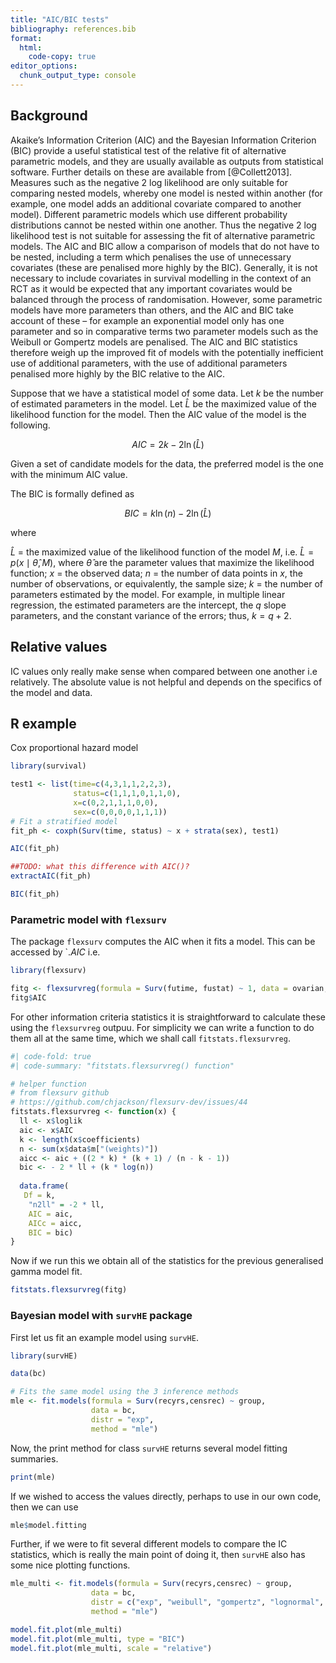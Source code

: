```yaml
---
title: "AIC/BIC tests"
bibliography: references.bib
format:
  html:
    code-copy: true
editor_options: 
  chunk_output_type: console
---
```


## Background

Akaike's Information Criterion (AIC) and the Bayesian Information Criterion (BIC) provide a useful statistical test of the relative fit of alternative parametric models, and they are usually available as outputs from statistical software. Further details on these are available from [@Collett2013]. Measures such as the negative 2 log likelihood are only suitable for comparing nested models, whereby one model is nested within another (for example, one model adds an additional covariate compared to another model). Different parametric models which use different probability distributions cannot be nested within one another. Thus the negative 2 log likelihood test is not suitable for assessing the fit of alternative parametric models. The AIC and BIC allow a comparison of models that do not have to be nested, including a term which penalises the use of unnecessary covariates (these are penalised more highly by the BIC). Generally, it is not necessary to include covariates in survival modelling in the context of an RCT as it would be expected that any important covariates would be balanced through the process of randomisation. However, some parametric models have more parameters than others, and the AIC and BIC take account of these -- for example an exponential model only has one parameter and so in comparative terms two parameter models such as the Weibull or Gompertz models are penalised. The AIC and BIC statistics therefore weigh up the improved fit of models with the potentially inefficient use of additional parameters, with the use of additional parameters penalised more highly by the BIC relative to the AIC.

Suppose that we have a statistical model of some data. Let $k$ be the number of estimated parameters in the model. Let $\hat{L}$ be the maximized value of the likelihood function for the model. Then the AIC value of the model is the following.

$$
AIC = 2k - 2 \ln({\hat{L}})
$$

Given a set of candidate models for the data, the preferred model is the one with the minimum AIC value.

The BIC is formally defined as

$$
BIC = k \ln(n) - 2 \ln(\widehat{L})
$$

where

$\hat{L}$ = the maximized value of the likelihood function of the model $M$, i.e. $\hat{L} = p(x \mid \widehat{\theta}, M)$, where $\widehat{\theta}$ are the parameter values that maximize the likelihood function; $x$ = the observed data; $n$ = the number of data points in $x$, the number of observations, or equivalently, the sample size; $k$ = the number of parameters estimated by the model. For example, in multiple linear regression, the estimated parameters are the intercept, the $q$ slope parameters, and the constant variance of the errors; thus, $k = q + 2$.

:::{.callout-warning}
## Relative values

IC values only really make sense when compared between one another i.e relatively. The absolute value is not helpful and depends on the specifics of the model and data.
:::


## R example

Cox proportional hazard model

```r
library(survival)

test1 <- list(time=c(4,3,1,1,2,2,3), 
              status=c(1,1,1,0,1,1,0), 
              x=c(0,2,1,1,1,0,0), 
              sex=c(0,0,0,0,1,1,1)) 
# Fit a stratified model 
fit_ph <- coxph(Surv(time, status) ~ x + strata(sex), test1) 

AIC(fit_ph)

##TODO: what this difference with AIC()?
extractAIC(fit_ph)

BIC(fit_ph)
```

### Parametric model with `flexsurv`

The package `flexsurv` computes the AIC when it fits a model. This can be accessed by \`.$AIC$ i.e.

```r
library(flexsurv)

fitg <- flexsurvreg(formula = Surv(futime, fustat) ~ 1, data = ovarian, dist = "gengamma")
fitg$AIC
```

For other information criteria statistics it is straightforward to calculate these using the `flexsurvreg` outpuu. For simplicity we can write a function to do them all at the same time, which we shall call `fitstats.flexsurvreg`.

```r
#| code-fold: true
#| code-summary: "fitstats.flexsurvreg() function"

# helper function
# from flexsurv github
# https://github.com/chjackson/flexsurv-dev/issues/44
fitstats.flexsurvreg <- function(x) {
  ll <- x$loglik
  aic <- x$AIC
  k <- length(x$coefficients)
  n <- sum(x$data$m["(weights)"])
  aicc <- aic + ((2 * k) * (k + 1) / (n - k - 1))
  bic <- - 2 * ll + (k * log(n))
  
  data.frame(
   Df = k,
    "n2ll" = -2 * ll,
    AIC = aic,
    AICc = aicc,
    BIC = bic)
}
```

Now if we run this we obtain all of the statistics for the previous generalised gamma model fit.

```r
fitstats.flexsurvreg(fitg)
```

### Bayesian model with `survHE` package

First let us fit an example model using `survHE`.

```r
library(survHE)

data(bc)

# Fits the same model using the 3 inference methods
mle <- fit.models(formula = Surv(recyrs,censrec) ~ group,
                  data = bc,
                  distr = "exp",
                  method = "mle")
```

Now, the print method for class `survHE` returns several model fitting summaries.

```r
print(mle)
```

If we wished to access the values directly, perhaps to use in our own code, then we can use

```r
mle$model.fitting
```

Further, if we were to fit several different models to compare the IC statistics, which is really the main point of doing it, then `survHE` also has some nice plotting functions.

```r
mle_multi <- fit.models(formula = Surv(recyrs,censrec) ~ group,
                  data = bc,
                  distr = c("exp", "weibull", "gompertz", "lognormal", "loglogistic"),
                  method = "mle")

model.fit.plot(mle_multi)
model.fit.plot(mle_multi, type = "BIC")
model.fit.plot(mle_multi, scale = "relative")
```
